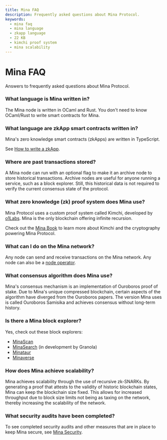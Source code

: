 ```yaml
---
title: Mina FAQ
description: Frequently asked questions about Mina Protocol.
keywords:
  - mina faq
  - mina language
  - zkapp language
  - 22 KB
  - kimchi proof system
  - mina scalability
---
```


# Mina FAQ

Answers to frequently asked questions about Mina Protocol.

### What language is Mina written in?

The Mina node is written in OCaml and Rust. You don't need to know OCaml/Rust to write smart contracts for Mina.

### What language are zkApp smart contracts written in?

Mina's zero knowledge smart contracts (zkApps) are written in TypeScript.

See [How to write a zkApp](/zkapps/writing-a-zkapp/introduction-to-zkapps/how-to-write-a-zkapp).

### Where are past transactions stored?

A Mina node can run with an optional flag to make it an archive node to store historical transactions. Archive nodes are useful for anyone running a service, such as a block explorer. Still, this historical data is not required to verify the current consensus state of the protocol.

### What zero knowledge (zk) proof system does Mina use?

Mina Protocol uses a custom proof system called Kimchi,  developed by [o1Labs](https://o1labs.org/). Mina is the only blockchain offering infinite recursion.

Check out the [Mina Book](https://o1-labs.github.io/proof-systems/plonk/overview.html) to learn more about Kimchi and the cryptography powering Mina Protocol.

### What can I do on the Mina network?

Any node can send and receive transactions on the Mina network. Any node can also be a [node operator](/node-operators).

### What consensus algorithm does Mina use?

Mina's consensus mechanism is an implementation of Ouroboros proof of stake. Due to Mina's unique compressed blockchain, certain aspects of the algorithm have diverged from the Ouroboros papers. The version Mina uses is called Ouroboros Samisika and achieves consensus without long-term history.

### Is there a Mina block explorer?

Yes, check out these block explorers:

- [MinaScan](https://minascan.io/)
- [MinaSearch](https://minasearch.com/) (in development by Granola)
- [Minataur](https://minataur.net/)
- [Minaverse](https://minaverse.xyz/)

### How does Mina achieve scalability?

Mina achieves scalability through the use of recursive zk-SNARKs. By generating a proof that attests to the validity of historic blockchain states, Mina can keep the blockchain size fixed. This allows for increased throughput due to block size limits not being as taxing on the network, thereby increasing the scalability of the network.

### What security audits have been completed?

To see completed security audits and other measures that are in place to keep Mina secure, see [Mina Security](/about-mina/security).
